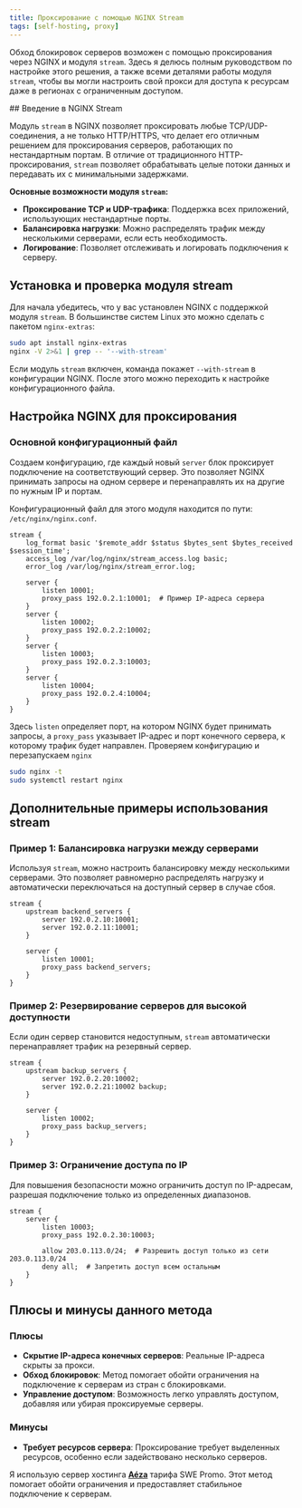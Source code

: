 ```yaml
---
title: Проксирование с помощью NGINX Stream
tags: [self-hosting, proxy]
---
```


Обход блокировок серверов возможен с помощью проксирования через NGINX и модуля `stream`. Здесь я делюсь полным руководством по настройке этого решения, а также всеми деталями работы модуля `stream`, чтобы вы могли настроить свой прокси для доступа к ресурсам даже в регионах с ограниченным доступом.

<!-- truncate -->
<GeoCheck region="RU">
## Введение в NGINX Stream

Модуль `stream` в NGINX позволяет проксировать любые TCP/UDP-соединения, а не только HTTP/HTTPS, что делает его отличным решением для проксирования серверов, работающих по нестандартным портам. В отличие от традиционного HTTP-проксирования, `stream` позволяет обрабатывать целые потоки данных и передавать их с минимальными задержками.

**Основные возможности модуля `stream`:**
- **Проксирование TCP и UDP-трафика**: Поддержка всех приложений, использующих нестандартные порты.
- **Балансировка нагрузки**: Можно распределять трафик между несколькими серверами, если есть необходимость.
- **Логирование**: Позволяет отслеживать и логировать подключения к серверу.

## Установка и проверка модуля stream

Для начала убедитесь, что у вас установлен NGINX с поддержкой модуля `stream`. В большинстве систем Linux это можно сделать с пакетом `nginx-extras`:

```bash
sudo apt install nginx-extras
nginx -V 2>&1 | grep -- '--with-stream'
```

Если модуль `stream` включен, команда покажет `--with-stream` в конфигурации NGINX. После этого можно переходить к настройке конфигурационного файла.

## Настройка NGINX для проксирования

### Основной конфигурационный файл
Создаем конфигурацию, где каждый новый `server` блок проксирует подключение на соответствующий сервер. Это позволяет NGINX принимать запросы на одном сервере и перенаправлять их на другие по нужным IP и портам.

Конфигурационный файл для этого модуля находится по пути: `/etc/nginx/nginx.conf`.

```nginx
stream {
    log_format basic '$remote_addr $status $bytes_sent $bytes_received $session_time';
    access_log /var/log/nginx/stream_access.log basic;
    error_log /var/log/nginx/stream_error.log;

    server {
        listen 10001;
        proxy_pass 192.0.2.1:10001;  # Пример IP-адреса сервера
    }
    server {
        listen 10002;
        proxy_pass 192.0.2.2:10002;
    }
    server {
        listen 10003;
        proxy_pass 192.0.2.3:10003;
    }
    server {
        listen 10004;
        proxy_pass 192.0.2.4:10004;
    }
}
```

Здесь `listen` определяет порт, на котором NGINX будет принимать запросы, а `proxy_pass` указывает IP-адрес и порт конечного сервера, к которому трафик будет направлен.
Проверяем конфигурацию и перезапускаем `nginx`
```bash
sudo nginx -t
sudo systemctl restart nginx
```


## Дополнительные примеры использования stream

### Пример 1: Балансировка нагрузки между серверами

Используя `stream`, можно настроить балансировку между несколькими серверами. Это позволяет равномерно распределять нагрузку и автоматически переключаться на доступный сервер в случае сбоя.

```nginx
stream {
    upstream backend_servers {
        server 192.0.2.10:10001;
        server 192.0.2.11:10001;
    }

    server {
        listen 10001;
        proxy_pass backend_servers;
    }
}
```

### Пример 2: Резервирование серверов для высокой доступности

Если один сервер становится недоступным, `stream` автоматически перенаправляет трафик на резервный сервер.

```nginx
stream {
    upstream backup_servers {
        server 192.0.2.20:10002;
        server 192.0.2.21:10002 backup;
    }

    server {
        listen 10002;
        proxy_pass backup_servers;
    }
}
```

### Пример 3: Ограничение доступа по IP

Для повышения безопасности можно ограничить доступ по IP-адресам, разрешая подключение только из определенных диапазонов.

```nginx
stream {
    server {
        listen 10003;
        proxy_pass 192.0.2.30:10003;

        allow 203.0.113.0/24;  # Разрешить доступ только из сети 203.0.113.0/24
        deny all;  # Запретить доступ всем остальным
    }
}
```

## Плюсы и минусы данного метода

### Плюсы
- **Скрытие IP-адреса конечных серверов**: Реальные IP-адреса скрыты за прокси.
- **Обход блокировок**: Метод помогает обойти ограничения на подключение к серверам из стран с блокировками.
- **Управление доступом**: Возможность легко управлять доступом, добавляя или убирая проксируемые серверы.

### Минусы
- **Требует ресурсов сервера**: Проксирование требует выделенных ресурсов, особенно если задействовано несколько серверов.

Я использую сервер хостинга **[Aéza](https://aeza.net/?ref=507375)** тарифа SWE Promo. Этот метод помогает обойти ограничения и предоставляет стабильное подключение к серверам.
</GeoCheck>